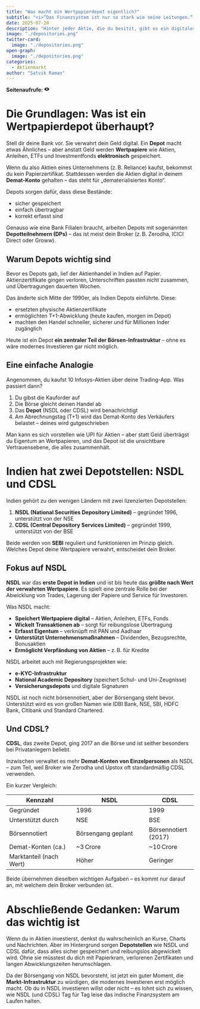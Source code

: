 ```yaml
---
title: "Was macht ein Wertpapierdepot eigentlich?"
subtitle: "<i>“Das Finanzsystem ist nur so stark wie seine Leitungen.“ — Paul Volcker</i>"
date: 2025-07-28
description: "Hinter jeder Aktie, die du besitzt, gibt es ein digitales Schließfach, das sie schützt – genau das macht ein Depot. Wir zeigen, wie Depotstellen wie NSDL und CDSL das unsichtbare Rückgrat des indischen Aktienmarktes bilden. Da der Börsengang von NSDL bevorsteht, ist jetzt der perfekte Zeitpunkt, um zu verstehen, was Depots sind, wie sie funktionieren und warum sie wichtig sind."
image: "./depositories.png"
twitter-card:
  image: "./depositories.png"
open-graph:
  image: "./depositories.png"
categories:
  - Aktienmarkt
author: "Satvik Raman"  
---
```


<p><b>Seitenaufrufe:</b> <svg xmlns="http://www.w3.org/2000/svg" width="1em" height="1em" viewBox="0 0 256 256"><path fill="currentColor" d="M247.31 124.76c-.35-.79-8.82-19.58-27.65-38.41C194.57 61.26 162.88 48 128 48S61.43 61.26 36.34 86.35C17.51 105.18 9 124 8.69 124.76a8 8 0 0 0 0 6.5c.35.79 8.82 19.57 27.65 38.4C61.43 194.74 93.12 208 128 208s66.57-13.26 91.66-38.34c18.83-18.83 27.3-37.61 27.65-38.4a8 8 0 0 0 0-6.5M128 168a40 40 0 1 1 40-40a40 40 0 0 1-40 40"/></svg> <span class="waline-pageview-count"></i><p>

# Die Grundlagen: Was ist ein Wertpapierdepot überhaupt?
Stell dir deine Bank vor. Sie verwahrt dein Geld digital. Ein **Depot** macht etwas Ähnliches – aber anstatt Geld werden **Wertpapiere** wie Aktien, Anleihen, ETFs und Investmentfonds **elektronisch** gespeichert.

Wenn du also Aktien eines Unternehmens (z. B. Reliance) kaufst, bekommst du kein Papierzertifikat. Stattdessen werden die Aktien digital in deinem **Demat-Konto** gehalten – das steht für „dematerialisiertes Konto“.

Depots sorgen dafür, dass diese Bestände:

* sicher gespeichert  
* einfach übertragbar  
* korrekt erfasst sind  

Genauso wie eine Bank Filialen braucht, arbeiten Depots mit sogenannten **Depotteilnehmern (DPs)** – das ist meist dein Broker (z. B. Zerodha, ICICI Direct oder Groww).

## Warum Depots wichtig sind
Bevor es Depots gab, lief der Aktienhandel in Indien auf Papier. Aktienzertifikate gingen verloren, Unterschriften passten nicht zusammen, und Übertragungen dauerten Wochen.

Das änderte sich Mitte der 1990er, als Indien Depots einführte. Diese:

* ersetzten physische Aktienzertifikate  
* ermöglichten T+1-Abwicklung (heute kaufen, morgen im Depot)  
* machten den Handel schneller, sicherer und für Millionen Inder zugänglich  

Heute ist ein Depot **ein zentraler Teil der Börsen-Infrastruktur** – ohne es wäre modernes Investieren gar nicht möglich.

## Eine einfache Analogie
Angenommen, du kaufst 10 Infosys-Aktien über deine Trading-App. Was passiert dann?

1. Du gibst die Kauforder auf  
2. Die Börse gleicht deinen Handel ab  
3. Das **Depot** (NSDL oder CDSL) wird benachrichtigt  
4. Am Abrechnungstag (T+1) wird das Demat-Konto des Verkäufers belastet – deines wird gutgeschrieben  

Man kann es sich vorstellen wie UPI für Aktien – aber statt Geld überträgst du Eigentum an Wertpapieren, und das Depot ist die unsichtbare Vertrauensebene, die alles zusammenhält.

# Indien hat zwei Depotstellen: NSDL und CDSL
Indien gehört zu den wenigen Ländern mit zwei lizenzierten Depotstellen:

1. **NSDL (National Securities Depository Limited)** – gegründet 1996, unterstützt von der NSE  
2. **CDSL (Central Depository Services Limited)** – gegründet 1999, unterstützt von der BSE  

Beide werden von **SEBI** reguliert und funktionieren im Prinzip gleich. Welches Depot deine Wertpapiere verwahrt, entscheidet dein Broker.

## Fokus auf NSDL
**NSDL** war das **erste Depot in Indien** und ist bis heute das **größte nach Wert der verwahrten Wertpapiere**. Es spielt eine zentrale Rolle bei der Abwicklung von Trades, Lagerung der Papiere und Service für Investoren.

Was NSDL macht:

* **Speichert Wertpapiere digital** – Aktien, Anleihen, ETFs, Fonds  
* **Wickelt Transaktionen ab** – sorgt für reibungslose Übertragung  
* **Erfasst Eigentum** – verknüpft mit PAN und Aadhaar  
* **Unterstützt Unternehmensmaßnahmen** – Dividenden, Bezugsrechte, Bonusaktien  
* **Ermöglicht Verpfändung von Aktien** – z. B. für Kredite  

NSDL arbeitet auch mit Regierungsprojekten wie:

* **e-KYC-Infrastruktur**  
* **National Academic Depository** (speichert Schul- und Uni-Zeugnisse)  
* **Versicherungsdepots** und digitale Signaturen  

NSDL ist noch nicht börsennotiert, aber der Börsengang steht bevor. Unterstützt wird es von großen Namen wie IDBI Bank, NSE, SBI, HDFC Bank, Citibank und Standard Chartered.

## Und CDSL?
**CDSL**, das zweite Depot, ging 2017 an die Börse und ist seither besonders bei Privatanlegern beliebt.

Inzwischen verwaltet es mehr **Demat-Konten von Einzelpersonen** als NSDL – zum Teil, weil Broker wie Zerodha und Upstox oft standardmäßig CDSL verwenden.

Ein kurzer Vergleich:

| Kennzahl                | NSDL                      | CDSL             |
|-------------------------|---------------------------|------------------|
| Gegründet               | 1996                      | 1999             |
| Unterstützt durch       | NSE                       | BSE              |
| Börsennotiert           | Börsengang geplant        | Börsennotiert (2017) |
| Demat-Konten (ca.)      | ~3 Crore                  | ~10 Crore        |
| Marktanteil (nach Wert) | Höher                     | Geringer         |

Beide übernehmen dieselben wichtigen Aufgaben – es kommt nur darauf an, mit welchem dein Broker verbunden ist.

# Abschließende Gedanken: Warum das wichtig ist
Wenn du in Aktien investierst, denkst du wahrscheinlich an Kurse, Charts und Nachrichten. Aber im Hintergrund sorgen **Depotstellen** wie NSDL und CDSL dafür, dass alles sicher gespeichert und reibungslos abgewickelt wird. Ohne sie müsstest du dich mit Papierkram, verlorenen Zertifikaten und langen Abwicklungszeiten herumschlagen.

Da der Börsengang von NSDL bevorsteht, ist jetzt ein guter Moment, die **Markt-Infrastruktur** zu würdigen, die modernes Investieren erst möglich macht. Ob du in NSDL investieren willst oder nicht – es lohnt sich zu wissen, wie NSDL (und CDSL) Tag für Tag leise das indische Finanzsystem am Laufen halten.
